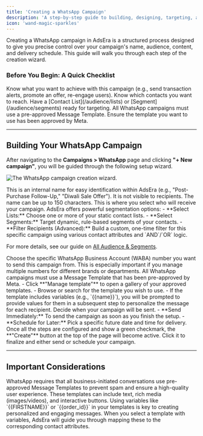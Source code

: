 ```yaml
---
title: 'Creating a WhatsApp Campaign'
description: 'A step-by-step guide to building, designing, targeting, and scheduling your WhatsApp campaigns.'
icon: 'wand-magic-sparkles'
---
```


Creating a WhatsApp campaign in AdsEra is a structured process designed to give you precise control over your campaign's name, audience, content, and delivery schedule. This guide will walk you through each step of the creation wizard.

### Before You Begin: A Quick Checklist

<CardGroup>
  <Card title="Define Your Goal" icon="bullseye">
    Know what you want to achieve with this campaign (e.g., send transaction alerts, promote an offer, re-engage users).
  </Card>
  <Card title="Prepare Your Audience" icon="users">
    Know which contacts you want to reach. Have a [Contact List](/audience/lists) or [Segment](/audience/segments) ready for targeting.
  </Card>
  <Card title="Select a Template" icon="file-lines">
    All WhatsApp campaigns must use a pre-approved Message Template. Ensure the template you want to use has been approved by Meta.
  </Card>
</CardGroup>

---

## Building Your WhatsApp Campaign

After navigating to the **Campaigns > WhatsApp** page and clicking **"+ New campaign"**, you will be guided through the following setup wizard.

![The WhatsApp campaign creation wizard.](https://sgp1.digitaloceanspaces.com/whatsera/27585794-0e60-45f3-a722-c9edd9d9efa8_camp_wa_create.png)

<Steps>
<Step title="1. Name Your Campaign">
  This is an internal name for easy identification within AdsEra (e.g., "Post-Purchase Follow-Up," "Diwali Sale Offer"). It is not visible to recipients. The name can be up to 150 characters.
</Step>

<Step title="2. Define Your Recipients">
  This is where you select who will receive your campaign. AdsEra offers powerful segmentation options:
  - **Select Lists:** Choose one or more of your static contact lists.
  - **Select Segments:** Target dynamic, rule-based segments of your contacts.
  - **Filter Recipients (Advanced):** Build a custom, one-time filter for this specific campaign using various contact attributes and `AND`/`OR` logic.

  For more details, see our guide on [All Audience & Segments](/audience/all).
</Step>

<Step title="3. Select Your Channel (WABA)">
  Choose the specific WhatsApp Business Account (WABA) number you want to send this campaign from. This is especially important if you manage multiple numbers for different brands or departments.
</Step>

<Step title="4. Choose Your Message Template">
  All WhatsApp campaigns must use a Message Template that has been pre-approved by Meta.
  - Click **"Manage template"** to open a gallery of your approved templates.
  - Browse or search for the template you wish to use.
  - If the template includes variables (e.g., `{{name}}`), you will be prompted to provide values for them in a subsequent step to personalize the message for each recipient.
</Step>

<Step title="5. Schedule Your Campaign">
  Decide when your campaign will be sent.
  - **Send Immediately:** To send the campaign as soon as you finish the setup.
  - **Schedule for Later:** Pick a specific future date and time for delivery.
</Step>

<Step title="6. Create Your Campaign">
  Once all the steps are configured and show a green checkmark, the **"Create"** button at the top of the page will become active. Click it to finalize and either send or schedule your campaign.
</Step>
</Steps>

---

## Important Considerations

<AccordionGroup>
  <Accordion title="Understanding Message Templates">
    WhatsApp requires that all business-initiated conversations use pre-approved Message Templates to prevent spam and ensure a high-quality user experience. These templates can include text, rich media (images/videos), and interactive buttons.
  </Accordion>
  <Accordion title="Personalization with Variables">
    Using variables like `{{FIRSTNAME}}` or `{{order_id}}` in your templates is key to creating personalized and engaging messages. When you select a template with variables, AdsEra will guide you through mapping these to the corresponding contact attributes.
  </Accordion>
</AccordionGroup>